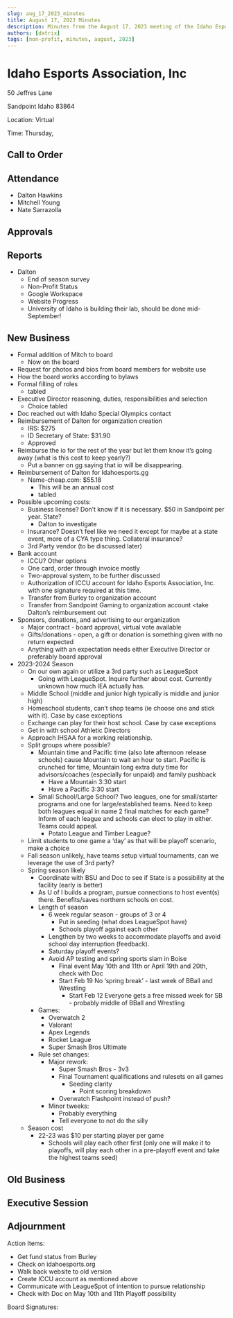 ```yaml
---
slug: aug_17_2023_minutes
title: August 17, 2023 Minutes
description: Minutes from the August 17, 2023 meeting of the Idaho Esports Association, Inc.
authors: [datrix]
tags: [non-profit, minutes, august, 2023]
---
```


# Idaho Esports Association, Inc

50 Jeffres Lane

Sandpoint Idaho 83864

Location: Virtual

Time: Thursday,

## Call to Order

## Attendance

* Dalton Hawkins
* Mitchell Young
* Nate Sarrazolla

## Approvals

## Reports

* Dalton
  * End of season survey
  * Non-Profit Status
  * Google Workspace
  * Website Progress
  * University of Idaho is building their lab, should be done mid-September!

## New Business

* Formal addition of Mitch to board
  * Now on the board
* Request for photos and bios from board members for website use
* How the board works according to bylaws
* Formal filling of roles
  * tabled
* Executive Director reasoning, duties, responsibilities and selection
  * Choice tabled
* Doc reached out with Idaho Special Olympics contact
* Reimbursement of Dalton for organization creation
  * IRS: $275
  * ID Secretary of State: $31.90
  * Approved
* Reimburse the io for the rest of the year but let them know it’s going away (what is this cost to keep yearly?)
  * Put a banner on gg saying that io will be disappearing.
* Reimbursement of Dalton for Idahoesports.gg
  * Name-cheap.com: $55.18
    * This will be an annual cost
    * tabled
* Possible upcoming costs:
  * Business license? Don’t know if it is necessary. $50 in Sandpoint per year. State?
    * Dalton to investigate
  * Insurance? Doesn’t feel like we need it except for maybe at a state event, more of a CYA type thing. Collateral insurance?
  * 3rd Party vendor (to be discussed later)
* Bank account
  * ICCU? Other options
  * One card, order through invoice mostly
  * Two-approval system, to be further discussed
  * Authorization of ICCU account for Idaho Esports Association, Inc. with one signature required at this time.
  * Transfer from Burley to organization account
  * Transfer from Sandpoint Gaming to organization account &lt;take Dalton’s reimbursement out
* Sponsors, donations, and advertising to our organization
  * Major contract - board approval, virtual vote available
  * Gifts/donations - open, a gift or donation is something given with no return expected
  * Anything with an expectation needs either Executive Director or preferably board approval
* 2023-2024 Season
  * On our own again or utilize a 3rd party such as LeagueSpot
    * Going with LeagueSpot. Inquire further about cost. Currently unknown how much IEA actually has.
  * Middle School (middle and junior high typically is middle and junior high)
  * Homeschool students, can’t shop teams (ie choose one and stick with it). Case by case exceptions
  * Exchange can play for their host school. Case by case exceptions
  * Get in with school Athletic Directors
  * Approach IHSAA for a working relationship.
  * Split groups where possible?
    * Mountain time and Pacific time (also late afternoon release schools) cause Mountain to wait an hour to start. Pacific is crunched for time, Mountain long extra duty time for advisors/coaches (especially for unpaid) and family pushback
      * Have a Mountain 3:30 start
      * Have a Pacific 3:30 start
    * Small School/Large School? Two leagues, one for small/starter programs and one for large/established teams. Need to keep both leagues equal in name 2 final matches for each game? Inform of each league and schools can elect to play in either. Teams could appeal.
      * Potato League and Timber League?
  * Limit students to one game a ‘day’ as that will be playoff scenario, make a choice
  * Fall season unlikely, have teams setup virtual tournaments, can we leverage the use of 3rd party?
  * Spring season likely
    * Coordinate with BSU and Doc to see if State is a possibility at the facility (early is better)
    * As U of I builds a program, pursue connections to host event(s) there. Benefits/saves northern schools on cost.
    * Length of season
      * 6 week regular season - groups of 3 or 4
        * Put in seeding (what does LeagueSpot have)
        * Schools playoff against each other
      * Lengthen by two weeks to accommodate playoffs and avoid school day interruption (feedback).
      * Saturday playoff events?
      * Avoid AP testing and spring sports slam in Boise
        * Final event May 10th and 11th or April 19th and 20th, check with Doc
        * Start Feb 19 No ‘spring break’ - last week of BBall and Wrestling
          * Start Feb 12 Everyone gets a free missed week for SB - probably middle of BBall and Wrestling
    * Games:
      * Overwatch 2
      * Valorant
      * Apex Legends
      * Rocket League
      * Super Smash Bros Ultimate
    * Rule set changes:
      * Major rework:
        * Super Smash Bros - 3v3
        * Final Tournament qualifications and rulesets on all games
          * Seeding clarity
            * Point scoring breakdown
        * Overwatch Flashpoint instead of push?
      * Minor tweeks:
        * Probably everything
        * Tell everyone to not do the silly
  * Season cost
    * 22-23 was $10 per starting player per game
      * Schools will play each other first (only one will make it to playoffs, will play each other in a pre-playoff event and take the highest teams seed)

## Old Business

## Executive Session

## Adjournment

Action Items:

* Get fund status from Burley
* Check on idahoesports.org
* Walk back website to old version
* Create ICCU account as mentioned above
* Communicate with LeagueSpot of intention to pursue relationship
* Check with Doc on May 10th and 11th Playoff possibility

Board Signatures:
